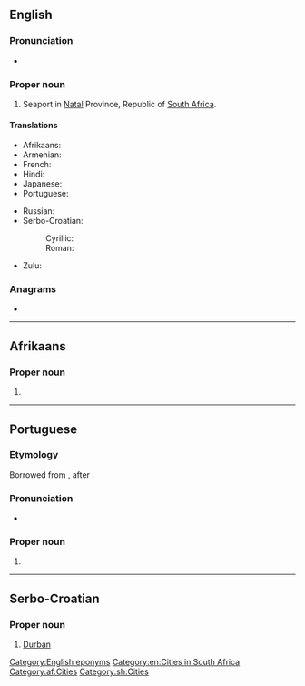 ==English==
{{wikipedia}}

===Pronunciation===
* {{rhymes|ɜː(r)bən|lang=en}}

===Proper noun===
{{en-proper noun}}

# Seaport in [[Natal]] Province, Republic of [[South Africa]].

====Translations====
{{trans-top|city in South Africa}}
* Afrikaans: {{t|af|Durban}}
* Armenian: {{t|hy|Դուրբան}}
* French: {{t+|fr|Durban}}
* Hindi: {{t-needed|hi}}
* Japanese: {{t|ja|ダーバン|tr=Dāban|sc=Jpan}}
* Portuguese: {{t|pt|Durban|f}}
{{trans-mid}}
* Russian: {{t|ru|Ду́рбан|m}}
* Serbo-Croatian:
*: Cyrillic: {{t|sh|Дурбан|m|sc=Cyrl}}
*: Roman: {{t|sh|Durban|m}}
* Zulu: {{t|zu|eThekwini}}
{{trans-bottom}}

===Anagrams===
* {{anagrams|en|a=abdnru|Dunbar|dun-bar}}

[[Category:English eponyms]]
[[Category:en:Cities in South Africa]]

----

==Afrikaans==

===Proper noun===
{{head|af|proper noun}}

# {{l|en|Durban}}

[[Category:af:Cities]]

----

==Portuguese==

===Etymology===
Borrowed from {{bor|pt|en|Durban}}, after {{w|Sir Benjamin D'Urban}}.

===Pronunciation===
* {{a|Brazil}} {{IPA|/duʁ.ˈbɐ̃/|lang=pt}}

===Proper noun===
{{pt-proper noun|f}}

# {{place|pt|city|c/South Africa|t1=Durban}}

----

==Serbo-Croatian==
{{wikipedia|lang=sh}}

===Proper noun===
{{sh-proper noun|g=m}}

# [[Durban#English|Durban]]

[[Category:sh:Cities]]